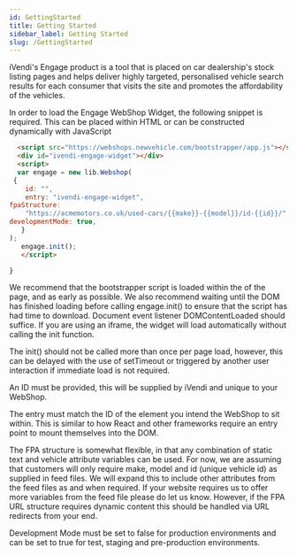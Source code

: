 ```yaml
---
id: GettingStarted
title: Getting Started
sidebar_label: Getting Started
slug: /GettingStarted
---
```


iVendi's Engage product is a tool that is placed on car dealership's stock listing pages and helps deliver highly targeted, personalised vehicle search results for each consumer that visits the site and promotes the affordability of the vehicles.

In order to load the Engage WebShop Widget, the following snippet is required. This can be placed within HTML or can be constructed dynamically with JavaScript

```html
  <script src="https://webshops.newvehicle.com/bootstrapper/app.js"></script>
  <div id="ivendi-engage-widget"></div>
  <script>
  var engage = new lib.Webshop(
 {
    id: "",
    entry: "ivendi-engage-widget",
fpaStructure:
    "https://acmemotors.co.uk/used-cars/{{make}}-{{model}}/id-{{id}}/",
developmentMode: true,
   }
);
   engage.init();
   </script>

}

```

We recommend that the bootstrapper script is loaded within the <head /> of the page, and as early as possible. We also recommend waiting until the DOM has finished loading before calling engage.init() to ensure that the script has had time to download. Document event listener DOMContentLoaded should suffice. If you are using an iframe, the widget will load automatically without calling the init function.

The init() should not be called more than once per page load, however, this can be delayed with the use of setTimeout or triggered by another user interaction if immediate load is not required.

An ID must be provided, this will be supplied by iVendi and unique to your WebShop.

The entry must match the ID of the element you intend the WebShop to sit within. This is similar to how React and other frameworks require an entry point to mount themselves into the DOM.

The FPA structure is somewhat flexible, in that any combination of static text and vehicle attribute variables can be used. For now, we are assuming that customers will only require make, model and id (unique vehicle id) as supplied in feed files. We will expand this to include other attributes from the feed files as and when required. If your website requires us to offer more variables from the feed file please do let us know. However, if the FPA URL structure requires dynamic content this should be handled via URL redirects from your end.

Development Mode must be set to false for production environments and can be set to true for test, staging and pre-production environments.
